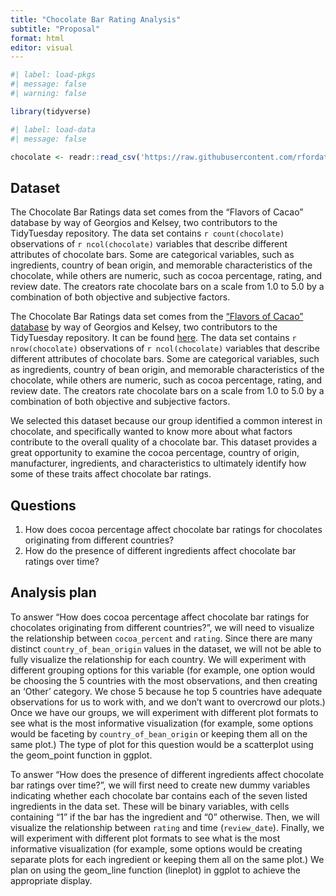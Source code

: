 ```yaml
---
title: "Chocolate Bar Rating Analysis"
subtitle: "Proposal"
format: html
editor: visual
---
```


```r
#| label: load-pkgs
#| message: false
#| warning: false

library(tidyverse)
```

```r
#| label: load-data
#| message: false

chocolate <- readr::read_csv('https://raw.githubusercontent.com/rfordatascience/tidytuesday/master/data/2022/2022-01-18/chocolate.csv')
```

## Dataset

The Chocolate Bar Ratings data set comes from the "Flavors of Cacao" database by way of Georgios and Kelsey, two contributors to the TidyTuesday repository. The data set contains `r count(chocolate)` observations of `r ncol(chocolate)` variables that describe different attributes of chocolate bars. Some are categorical variables, such as ingredients, country of bean origin, and memorable characteristics of the chocolate, while others are numeric, such as cocoa percentage, rating, and review date. The creators rate chocolate bars on a scale from 1.0 to 5.0 by a combination of both objective and subjective factors.

The Chocolate Bar Ratings data set comes from the ["Flavors of Cacao" database](http://flavorsofcacao.com/chocolate_database.html) by way of Georgios and Kelsey, two contributors to the TidyTuesday repository. It can be found [here](https://github.com/rfordatascience/tidytuesday/tree/master/data/2022/2022-01-18). The data set contains `r nrow(chocolate)` observations of `r ncol(chocolate)` variables that describe different attributes of chocolate bars. Some are categorical variables, such as ingredients, country of bean origin, and memorable characteristics of the chocolate, while others are numeric, such as cocoa percentage, rating, and review date. The creators rate chocolate bars on a scale from 1.0 to 5.0 by a combination of both objective and subjective factors.

We selected this dataset because our group identified a common interest in chocolate, and specifically wanted to know more about what factors contribute to the overall quality of a chocolate bar. This dataset provides a great opportunity to examine the cocoa percentage, country of origin, manufacturer, ingredients, and characteristics to ultimately identify how some of these traits affect chocolate bar ratings.

## Questions

1.  How does cocoa percentage affect chocolate bar ratings for chocolates originating from different countries?
2.  How do the presence of different ingredients affect chocolate bar ratings over time?

## Analysis plan

To answer "How does cocoa percentage affect chocolate bar ratings for chocolates originating from different countries?", we will need to visualize the relationship between `cocoa_percent` and `rating`. Since there are many distinct `country_of_bean_origin` values in the dataset, we will not be able to fully visualize the relationship for each country. We will experiment with different grouping options for this variable (for example, one option would be choosing the 5 countries with the most observations, and then creating an 'Other' category. We chose 5 because he top 5 countries have adequate observations for us to work with, and we don't want to overcrowd our plots.) Once we have our groups, we will experiment with different plot formats to see what is the most informative visualization (for example, some options would be faceting by `country_of_bean_origin` or keeping them all on the same plot.) The type of plot for this question would be a scatterplot using the geom_point function in ggplot. 

To answer "How does the presence of different ingredients affect chocolate bar ratings over time?", we will first need to create new dummy variables indicating whether each chocolate bar contains each of the seven listed ingredients in the data set. These will be binary variables, with cells containing "1" if the bar has the ingredient and "0" otherwise. Then, we will visualize the relationship between `rating` and time (`review_date`). Finally, we will experiment with different plot formats to see what is the most informative visualization (for example, some options would be creating separate plots for each ingredient or keeping them all on the same plot.) We plan on using the geom_line function (lineplot) in ggplot to achieve the appropriate display. 
